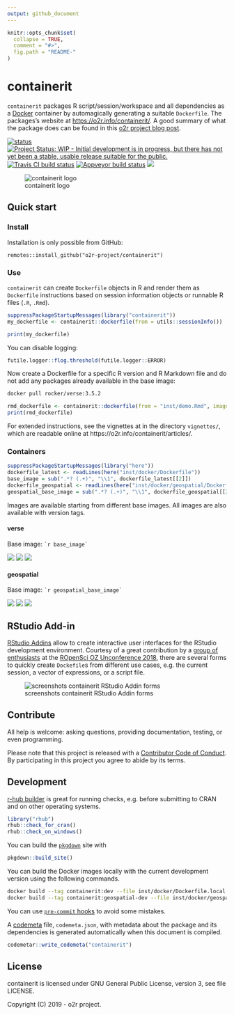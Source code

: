 ```yaml
---
output: github_document
---
```

<!-- README.md is generated from README.Rmd. Please edit that file -->

```r
knitr::opts_chunk$set(
  collapse = TRUE,
  comment = "#>",
  fig.path = "README-"
)
```

# containerit

`containerit` packages R script/session/workspace and all dependencies as a [Docker](http://docker.com/) container by automagically generating a suitable `Dockerfile`.
The packages's website at [https://o2r.info/containerit/](https://o2r.info/containerit/).
A good summary of what the package does can be found in this [o2r project blog post](http://o2r.info/2017/05/30/containerit-package/).

[![status](http://joss.theoj.org/papers/6f3b6a7cca0fa133966f13f260f0360d/status.svg)](http://joss.theoj.org/papers/6f3b6a7cca0fa133966f13f260f0360d)
[![Project Status: WIP - Initial development is in progress, but there has not yet been a stable, usable release suitable for the public.](http://www.repostatus.org/badges/latest/wip.svg)](http://www.repostatus.org/#wip)
[![Travis CI build status](https://travis-ci.org/o2r-project/containerit.svg?branch=master)](https://travis-ci.org/o2r-project/containerit)
[![Appveyor build status](https://ci.appveyor.com/api/projects/status/2242hcwagoafxaxq?svg=true)](https://ci.appveyor.com/project/nuest/containerit-rrvpq)
[![](https://www.r-pkg.org/badges/version/containerit)](#)
<!-- https://www.r-pkg.org/pkg/containerit -->

![containerit logo](inst/logo.png)

## Quick start

### Install

Installation is only possible from GitHub:

```
remotes::install_github("o2r-project/containerit")
```

### Use

`containerit` can create `Dockerfile` objects in R and render them as `Dockerfile` instructions based on session information objects or runnable R files (`.R`, `.Rmd`).

```r
suppressPackageStartupMessages(library("containerit"))
my_dockerfile <- containerit::dockerfile(from = utils::sessionInfo())
```

```r
print(my_dockerfile)
```

You can disable logging:

```r
futile.logger::flog.threshold(futile.logger::ERROR)
```

Now create a Dockerfile for a specific R version and R Markdown file and do not add any packages already available in the base image:

```bash
docker pull rocker/verse:3.5.2
```

```r
rmd_dockerfile <- containerit::dockerfile(from = "inst/demo.Rmd", image = "rocker/verse:3.5.2", maintainer = "o2r", filter_baseimage_pkgs = TRUE)
print(rmd_dockerfile)
```

For extended instructions, see the vignettes at in the directory `vignettes/`, which are readable online at https://o2r.info/containerit/articles/.

### Containers

```r
suppressPackageStartupMessages(library("here"))
dockerfile_latest <- readLines(here("inst/docker/Dockerfile"))
base_image = sub(".*? (.+)", "\\1", dockerfile_latest[[2]])
dockerfile_geospatial <- readLines(here("inst/docker/geospatial/Dockerfile"))
geospatial_base_image = sub(".*? (.+)", "\\1", dockerfile_geospatial[[2]])
```

Images are available starting from different base images.
All images are also available with version tags.

#### verse

Base image: `` `r base_image` ``

[![](https://images.microbadger.com/badges/version/o2rproject/containerit.svg)](https://microbadger.com/images/o2rproject/containerit "Get your own version badge on microbadger.com") [![](https://images.microbadger.com/badges/image/o2rproject/containerit.svg)](https://microbadger.com/images/o2rproject/containerit "Get your own image badge on microbadger.com") [![](https://images.microbadger.com/badges/commit/o2rproject/containerit.svg)](https://microbadger.com/images/o2rproject/containerit "Get your own commit badge on microbadger.com")

#### geospatial

Base image: `` `r geospatial_base_image` ``

[![](https://images.microbadger.com/badges/version/o2rproject/containerit:geospatial.svg)](https://microbadger.com/images/o2rproject/containerit:geospatial "Get your own version badge on microbadger.com") [![](https://images.microbadger.com/badges/image/o2rproject/containerit:geospatial.svg)](https://microbadger.com/images/o2rproject/containerit:geospatial "Get your own image badge on microbadger.com") [![](https://images.microbadger.com/badges/commit/o2rproject/containerit:geospatial.svg)](https://microbadger.com/images/o2rproject/containerit:geospatial "Get your own commit badge on microbadger.com")

## RStudio Add-in

[RStudio Addins](https://rstudio.github.io/rstudioaddins/) allow to create interactive user interfaces for the RStudio development environment.
Courtesy of a great contribution by a [group of enthusiasts](https://github.com/o2r-project/containerit/issues/27#issuecomment-440869329) at the [ROpenSci OZ Unconference 2018](https://ozunconf18.ropensci.org/), there are several forms to quickly create `Dockefile`s from different use cases, e.g. the current session, a vector of expressions, or a script file.

![screenshots containerit RStudio Addin forms](https://user-images.githubusercontent.com/1325054/61534429-e1345980-aa2f-11e9-8f5d-e6f67e5d7dde.png)

## Contribute

All help is welcome: asking questions, providing documentation, testing, or even programming.

Please note that this project is released with a [Contributor Code of Conduct](CONDUCT.md).
By participating in this project you agree to abide by its terms.

## Development

[r-hub builder](https://builder.r-hub.io/) is great for running checks, e.g. before submitting to CRAN and on other operating systems.

```r
library("rhub")
rhub::check_for_cran()
rhub::check_on_windows()
```

You can build the [`pkgdown`](http://pkgdown.r-lib.org/) site with

```r
pkgdown::build_site()
```

You can build the Docker images locally with the current development version using the following commands.

```bash
docker build --tag containerit:dev --file inst/docker/Dockerfile.local .
docker build --tag containerit:geospatial-dev --file inst/docker/geospatial/Dockerfile.local .
```

You can use [`pre-commit` hooks](https://github.com/lorenzwalthert/pre-commit-hooks) to avoid some mistakes.

A [codemeta](https://codemeta.github.io/) file, `codemeta.json`, with metadata about the package and its dependencies is generated automatically when this document is compiled.

```r
codemetar::write_codemeta("containerit")
```


## License

containerit is licensed under GNU General Public License, version 3, see file LICENSE.

Copyright (C) 2019 - o2r project.
